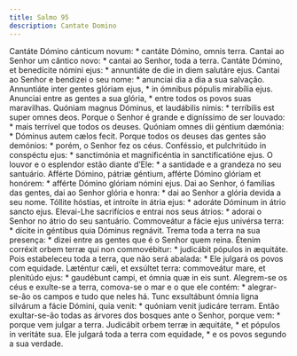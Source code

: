 ```yaml
---
title: Salmo 95
description: Cantate Domino
---
```


<div class="grid grid-cols-2 gap-5">
  <span class="text-justify">
    Cantáte Dómino cánticum novum: * cantáte Dómino, omnis terra.
  </span>
  <span class="text-justify">
    Cantai ao Senhor um cântico novo: * cantai ao Senhor, toda a terra.
  </span>
  <span class="text-justify">
    Cantáte Dómino, et benedícite nómini ejus: * annuntiáte de die in diem
    salutáre ejus.
  </span>
  <span class="text-justify">
    Cantai ao Senhor e bendizei o seu nome: * anunciai dia a dia a sua salvação.
  </span>
  <span class="text-justify">
    Annuntiáte inter gentes glóriam ejus, * in ómnibus pópulis mirabília ejus.
  </span>
  <span class="text-justify">
    Anunciai entre as gentes a sua glória, * entre todos os povos suas
    maravilhas.
  </span>
  <span class="text-justify">
    Quóniam magnus Dóminus, et laudábilis nimis: * terríbilis est super omnes
    deos.
  </span>
  <span class="text-justify">
    Porque o Senhor é grande e digníssimo de ser louvado: * mais terrível que
    todos os deuses.
  </span>
  <span class="text-justify">
    Quóniam omnes dii géntium dæmónia: * Dóminus autem cælos fecit.
  </span>
  <span class="text-justify">
    Porque todos os deuses das gentes são demónios: * porém, o Senhor fez os
    céus.
  </span>
  <span class="text-justify">
    Conféssio, et pulchritúdo in conspéctu ejus: * sanctimónia et magnificéntia
    in sanctificatióne ejus.
  </span>
  <span class="text-justify">
    O louvor e o esplendor estão diante d’Ele: * a santidade e a grandeza no seu
    santuário.
  </span>
  <span class="text-justify">
    Afférte Dómino, pátriæ géntium, afférte Dómino glóriam et honórem: * afférte
    Dómino glóriam nómini ejus.
  </span>
  <span class="text-justify">
    Dai ao Senhor, ó famílias das gentes, dai ao Senhor glória e honra: * dai ao
    Senhor a glória devida a seu nome.
  </span>
  <span class="text-justify">
    Tóllite hóstias, et introíte in átria ejus: * adoráte Dóminum in átrio
    sancto ejus.
  </span>
  <span class="text-justify">
    Elevai-Lhe sacrifícios e entrai nos seus átrios: * adorai o Senhor no átrio
    do seu santuário.
  </span>
  <span class="text-justify">
    Commoveátur a fácie ejus univérsa terra: * dícite in géntibus quia Dóminus
    regnávit.
  </span>
  <span class="text-justify">
    Trema toda a terra na sua presença: * dizei entre as gentes que é o Senhor
    quem reina.
  </span>
  <span class="text-justify">
    Étenim corréxit orbem terræ qui non commovébitur: * judicábit pópulos in
    æquitáte.
  </span>
  <span class="text-justify">
    Pois estabeleceu toda a terra, que não será abalada: * Ele julgará os povos
    com equidade.
  </span>
  <span class="text-justify">
    Læténtur cæli, et exsúltet terra: commoveátur mare, et plenitúdo ejus: *
    gaudébunt campi, et ómnia quæ in eis sunt.
  </span>
  <span class="text-justify">
    Alegrem-se os céus e exulte-se a terra, comova-se o mar e o que ele contém:
    * alegrar-se-ão os campos e tudo que neles há.
  </span>
  <span class="text-justify">
    Tunc exsultábunt ómnia ligna silvárum a fácie Dómini, quia venit: * quóniam
    venit judicáre terram.
  </span>
  <span class="text-justify">
    Então exultar-se-ão todas as árvores dos bosques ante o Senhor, porque vem:
    * porque vem julgar a terra.
  </span>
  <span class="text-justify">
    Judicábit orbem terræ in æquitáte, * et pópulos in veritáte sua.
  </span>
  <span class="text-justify">
    Ele julgará toda a terra com equidade, * e os povos segundo a sua verdade.
  </span>
</div>
